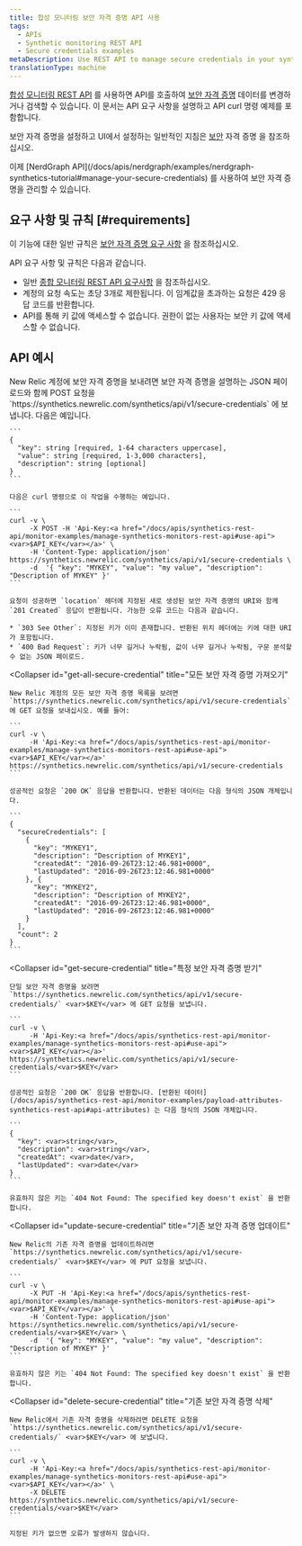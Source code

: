 ```yaml
---
title: 합성 모니터링 보안 자격 증명 API 사용
tags:
  - APIs
  - Synthetic monitoring REST API
  - Secure credentials examples
metaDescription: Use REST API to manage secure credentials in your synthetic monitors.
translationType: machine
---
```


[합성 모니터링 REST API](/docs/apis/synthetics-rest-api/monitor-examples/manage-synthetics-monitors-rest-api) 를 사용하면 API를 호출하여 [보안 자격 증명](/docs/synthetics/new-relic-synthetics/using-monitors/secure-credentials-store-credentials-information-scripted-browsers) 데이터를 변경하거나 검색할 수 있습니다. 이 문서는 API 요구 사항을 설명하고 API curl 명령 예제를 포함합니다.

보안 자격 증명을 설정하고 UI에서 설정하는 일반적인 지침은 [보안](/docs/synthetics/new-relic-synthetics/using-monitors/secure-credentials-store-credentials-information-scripted-browsers) 자격 증명 을 참조하십시오.

<Callout variant="important">
  이제 [NerdGraph API](/docs/apis/nerdgraph/examples/nerdgraph-synthetics-tutorial#manage-your-secure-credentials) 를 사용하여 보안 자격 증명을 관리할 수 있습니다.
</Callout>

## 요구 사항 및 규칙 [#requirements]

이 기능에 대한 일반 규칙은 [보안 자격 증명 요구 사항](/docs/synthetics/new-relic-synthetics/using-monitors/secure-credentials-store-credentials-information-scripted-browsers#requirements) 을 참조하십시오.

API 요구 사항 및 규칙은 다음과 같습니다.

* 일반 [종합 모니터링 REST API 요구사항](/docs/apis/synthetics-rest-api/monitor-examples/manage-synthetics-monitors-rest-api#use-api) 을 참조하십시오.
* 계정의 요청 속도는 초당 3개로 제한됩니다. 이 임계값을 초과하는 요청은 429 응답 코드를 반환합니다.
* API를 통해 키 값에 액세스할 수 없습니다. 권한이 없는 사용자는 보안 키 값에 액세스할 수 없습니다.

## API 예시

<CollapserGroup>
  <Collapser
    id="add-secure-credential"
    title="보안 자격 증명 추가"
  >
    New Relic 계정에 보안 자격 증명을 보내려면 보안 자격 증명을 설명하는 JSON 페이로드와 함께 POST 요청을 `https://synthetics.newrelic.com/synthetics/api/v1/secure-credentials` 에 보냅니다. 다음은 예입니다.

    ```
    {
      "key": string [required, 1-64 characters uppercase],
      "value": string [required, 1-3,000 characters],
      "description": string [optional]
    }
    ```

    다음은 curl 명령으로 이 작업을 수행하는 예입니다.

    ```
    curl -v \
         -X POST -H 'Api-Key:<a href="/docs/apis/synthetics-rest-api/monitor-examples/manage-synthetics-monitors-rest-api#use-api"><var>$API_KEY</var></a>' \
         -H 'Content-Type: application/json' https://synthetics.newrelic.com/synthetics/api/v1/secure-credentials \
         -d  '{ "key": "MYKEY", "value": "my value", "description": "Description of MYKEY" }'
    ```

    요청이 성공하면 `location` 헤더에 지정된 새로 생성된 보안 자격 증명의 URI와 함께 `201 Created` 응답이 반환됩니다. 가능한 오류 코드는 다음과 같습니다.

    * `303 See Other`: 지정된 키가 이미 존재합니다. 반환된 위치 헤더에는 키에 대한 URI가 포함됩니다.
    * `400 Bad Request`: 키가 너무 길거나 누락됨, 값이 너무 길거나 누락됨, 구문 분석할 수 없는 JSON 페이로드.
  </Collapser>

  <Collapser
    id="get-all-secure-credential"
    title="모든 보안 자격 증명 가져오기"
  >
    New Relic 계정의 모든 보안 자격 증명 목록을 보려면 `https://synthetics.newrelic.com/synthetics/api/v1/secure-credentials` 에 GET 요청을 보내십시오. 예를 들어:

    ```
    curl -v \
         -H 'Api-Key:<a href="/docs/apis/synthetics-rest-api/monitor-examples/manage-synthetics-monitors-rest-api#use-api"><var>$API_KEY</var></a>' https://synthetics.newrelic.com/synthetics/api/v1/secure-credentials
    ```

    성공적인 요청은 `200 OK` 응답을 반환합니다. 반환된 데이터는 다음 형식의 JSON 개체입니다.

    ```
    {
      "secureCredentials": [
        {
          "key": "MYKEY1",
          "description": "Description of MYKEY1",
          "createdAt": "2016-09-26T23:12:46.981+0000",
          "lastUpdated": "2016-09-26T23:12:46.981+0000"
        }, {
          "key": "MYKEY2",
          "description": "Description of MYKEY2",
          "createdAt": "2016-09-26T23:12:46.981+0000",
          "lastUpdated": "2016-09-26T23:12:46.981+0000"
        }
      ],
      "count": 2
    }
    ```
  </Collapser>

  <Collapser
    id="get-secure-credential"
    title="특정 보안 자격 증명 받기"
  >
    단일 보안 자격 증명을 보려면 `https://synthetics.newrelic.com/synthetics/api/v1/secure-credentials/` <var>$KEY</var> 에 GET 요청을 보냅니다.

    ```
    curl -v \
         -H 'Api-Key:<a href="/docs/apis/synthetics-rest-api/monitor-examples/manage-synthetics-monitors-rest-api#use-api"><var>$API_KEY</var></a>' https://synthetics.newrelic.com/synthetics/api/v1/secure-credentials/<var>$KEY</var>
    ```

    성공적인 요청은 `200 OK` 응답을 반환합니다. [반환된 데이터](/docs/apis/synthetics-rest-api/monitor-examples/payload-attributes-synthetics-rest-api#api-attributes) 는 다음 형식의 JSON 개체입니다.

    ```
    {
      "key": <var>string</var>,
      "description": <var>string</var>,
      "createdAt": <var>date</var>,​
      "lastUpdated": <var>date</var>
    }
    ```

    유효하지 않은 키는 `404 Not Found: The specified key doesn't exist` 을 반환합니다.
  </Collapser>

  <Collapser
    id="update-secure-credential"
    title="기존 보안 자격 증명 업데이트"
  >
    New Relic의 기존 자격 증명을 업데이트하려면 `https://synthetics.newrelic.com/synthetics/api/v1/secure-credentials/` <var>$KEY</var> 에 PUT 요청을 보냅니다.

    ```
    curl -v \
         -X PUT -H 'Api-Key:<a href="/docs/apis/synthetics-rest-api/monitor-examples/manage-synthetics-monitors-rest-api#use-api"><var>$API_KEY</var></a>' \
         -H 'Content-Type: application/json' https://synthetics.newrelic.com/synthetics/api/v1/secure-credentials/<var>$KEY</var> \
         -d  '{ "key": "MYKEY", "value": "my value", "description": "Description of MYKEY" }'
    ```

    유효하지 않은 키는 `404 Not Found: The specified key doesn't exist` 을 반환합니다.
  </Collapser>

  <Collapser
    id="delete-secure-credential"
    title="기존 보안 자격 증명 삭제"
  >
    New Relic에서 기존 자격 증명을 삭제하려면 DELETE 요청을 `https://synthetics.newrelic.com/synthetics/api/v1/secure-credentials/` <var>$KEY</var> 에 보냅니다.

    ```
    curl -v \
         -H 'Api-Key:<a href="/docs/apis/synthetics-rest-api/monitor-examples/manage-synthetics-monitors-rest-api#use-api"><var>$API_KEY</var></a>' \
         -X DELETE https://synthetics.newrelic.com/synthetics/api/v1/secure-credentials/<var>$KEY</var>
    ```

    지정된 키가 없으면 오류가 발생하지 않습니다.
  </Collapser>
</CollapserGroup>